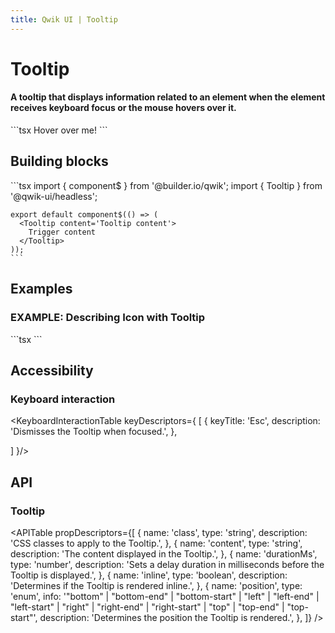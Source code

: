 ```yaml
---
title: Qwik UI | Tooltip
---
```



# Tooltip

#### A tooltip that displays information related to an element when the element receives keyboard focus or the mouse hovers over it.

<MainExample>
  ```tsx
  <Tooltip
    content="I'm a tooltip!"
    class="bg-slate-200 dark:bg-gray-900 p-4 rounded-xl"
  >
    Hover over me!
  </Tooltip>
  ```
</MainExample>

## Building blocks

  <CodeExample>
    ```tsx
    import { component$ } from '@builder.io/qwik';
    import { Tooltip } from '@qwik-ui/headless';

    export default component$(() => (
      <Tooltip content='Tooltip content'>
        Trigger content
      </Tooltip>
    ));
    ```

  </CodeExample>

## Examples

### EXAMPLE: Describing Icon with Tooltip

<Example1>
  ```tsx
  <Tooltip
    content="Clicking this icon takes you to Qwik UI's GitHub repository!"
    class="bg-slate-200 dark:bg-gray-900 p-4 rounded-xl"
  >
    <a href="https://github.com/qwikifiers/qwik-ui" class="mx-auto">
      <GitHubIcon />
    </a>
  </Tooltip>
  ```
</Example1>

## Accessibility

### Keyboard interaction

<KeyboardInteractionTable keyDescriptors={
  [
    {
      keyTitle: 'Esc',
      description: 'Dismisses the Tooltip when focused.',
    },

]
}/>

## API

### Tooltip

<APITable
  propDescriptors={[
    {
      name: 'class',
      type: 'string',
      description: 'CSS classes to apply to the Tooltip.',
    },
    {
      name: 'content',
      type: 'string',
      description: 'The content displayed in the Tooltip.',
    },
    {
      name: 'durationMs',
      type: 'number',
      description:
        'Sets a delay duration in milliseconds before the Tooltip is displayed.',
    },
    {
      name: 'inline',
      type: 'boolean',
      description: 'Determines if the Tooltip is rendered inline.',
    },
    {
      name: 'position',
      type: 'enum',
      info: '"bottom" | "bottom-end" | "bottom-start" | "left" | "left-end" | "left-start" | "right" | "right-end" | "right-start" | "top" | "top-end" | "top-start"',
      description: 'Determines the position the Tooltip is rendered.',
    },
  ]}
/>
